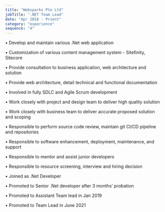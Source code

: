 ```yaml
---
title: "Websparks Pte Ltd"
jobTitle: ".NET Team Lead"
date: "Apr 2018 - Prsent"
category: "experience"
sequence: "4"
---
```


• Develop and maintain various .Net web application

• Customization of various content management system - Sitefinity, Sitecore

• Provide consultation to business application, web architecture and solution

• Provide web architecture, detail technical and functional documentation

• Involved in fully SDLC and Agile Scrum development

• Work closely with project and design team to deliver high quality solution

• Work closely with business team to deliver accurate proposed solution and scoping

• Responsible to perform source code review, maintain git CI/CD pipeline and repositories

• Responsible to software enhancement, deployment, maintenance, and support

• Responsible to mentor and assist junior developers

• Responsible to resource screening, interview and hiring decision

• Joined as .Net Developer

• Promoted to Senior .Net developer after 3 months’ probation

• Promoted to Assistant Team lead in Jan 2019

• Promoted to Team Lead in June 2021